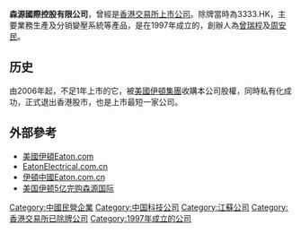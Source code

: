 {{Link style|time=2015-12-13T14:08:47+00:00}}
'''森源國際控股有限公司'''，曾經是[[香港交易所|香港交易所]][[上市公司|上市公司]]。除牌當時為3333.HK，主要業務生產及分销變壓系統等產品，是在1997年成立的，創辦人為[[曾瑞程|曾瑞程]]及[[周安民|周安民]]。

==历史==
由2006年起，不足1年上市的它，被[[:en:Eaton_Corporation|美國伊頓集團]]收購本公司股權，同時私有化成功，正式退出香港股市，也是上市最短一家公司。

== 外部參考 ==
* [https://web.archive.org/web/20110308160533/http://www.eaton.com/Eaton/index.htm 美國伊頓Eaton.com]
* [https://web.archive.org/web/20110221193224/http://www.eatonelectrical.com.cn/cn/index/ EatonElectrical.com.cn]
* [http://www.eaton.com.cn/ 伊頓中國Eaton.com.cn] {{Wayback|url=http://www.eaton.com.cn/ |date=20110423065056 }}
* [http://business.sohu.com/20061017/n245830490.shtml 美国伊顿5亿完购森源国际]


[[Category:中國民營企業|Category:中國民營企業]]
[[Category:中国科技公司|Category:中国科技公司]]
[[Category:江蘇公司|Category:江蘇公司]]
[[Category:香港交易所已除牌公司|Category:香港交易所已除牌公司]]
[[Category:1997年成立的公司|Category:1997年成立的公司]]